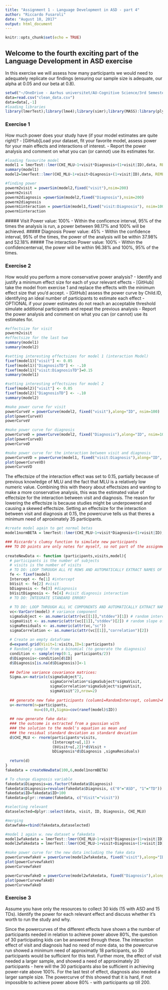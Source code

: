 ```yaml
---
title: "Assignment 1 - Language Development in ASD - part 4"
author: "Riccardo Fusaroli"
date: "August 10, 2017"
output: html_document
---  
```


```r
knitr::opts_chunk$set(echo = TRUE)
```

## Welcome to the fourth exciting part of the Language Development in ASD exercise

In this exercise we will assess how many participants we would need to adequately replicate our findings (ensuring our sample size is adequate, our alpha at 0.05 and our beta at 0.8).

```r
setwd("~/OneDrive - Aarhus universitet/AU-Cognitive Science/3rd Semester/Experimental Methods 3/Exercise/Assignments/Assignment 1")
data=read.csv("clean_data.csv")
data=data[,-1]
#loading libraries
library(lmerTest);library(lme4);library(simr);library(MASS):library(plyr):library(tidyverse);library(stringr);library(tidyr);library(dplyr)


```
### Exercise 1

How much power does your study have (if your model estimates are quite right)?
- [GitHub]Load your dataset, fit your favorite model, assess power for your main effects and interactions of interest.
- Report the power analysis and comment on what you can (or cannot) use its estimates for.

```r
#loading favourite model
model1 = lmerTest::lmer(CHI_MLU~1+visit*Diagnosis+(1+visit|ID),data, REML=FALSE)
summary(model1)
model2=lmerTest::lmer(CHI_MLU~1+visit+Diagnosis+(1+visit|ID),data, REML=FALSE)

#finding power
powerm2visit = powerSim(model2,fixed("visit"),nsim=200)
powerm2visit
powerm2diagnosis =powerSim(model2,fixed("Diagnosis"),nsim=200)
powerm2diagnosis
powerm1interaction = powerSim(model1,fixed("visit:Diagnosis"), nsim=100)
powerm1interaction
```
  ##### Visit
Power value: 100% - Within the conficence interval, 95% of the times the analysis is run, a power between 98.17% and 100% will be achieved.
  ##### Diagnosis
Power value: 45% - Within the confidence interval, 95% of the times, the power of the analysis will be within 37.98% and 52.18%
  ##### The interaction
Power value: 100% - Within the confidencenterval, the power will be within 96.38% and 100%, 95% of the times.

### Exercise 2
How would you perform a more conservative power analysis?
- Identify and justify a minimum effect size for each of your relevant effects
- [GitHub] take the model from exercise 1 and replace the effects with the minimum effect size that you'd accept.
- [GitHub] assess the power curve by Child.ID, identifying an ideal number of participants to estimate each effect
- OPTIONAL if your power estimates do not reach an acceptable threshold simulate additional participants and repeat the previous analysis
- Report the power analysis and comment on what you can (or cannot) use its estimates for.

```r
#effectsize for visit
powerm2visit
#effectsize for the last two
summary(model1)
summary(model2)

#setting interesting effectsizes for model 1 (interaction Model)
fixef(model1)["visit"] <- 0.05
fixef(model1)["DiagnosisTD"] <- -.10
fixef(model1)["visit:DiagnosisTD"]=0.15
summary(model1)

#setting interesting effectsizes for model 2 
fixef(model2)["visit"] <- 0.05
fixef(model2)["DiagnosisTD"] <- -.10
summary(model2)

#make power curve for visit
powerCurveV = powerCurve(model2, fixed("visit"),along="ID", nsim=100) 
plot(powerCurveV)
powerCurveV

#make power curve for diagnosis
powerCurveD = powerCurve(model2, fixed("Diagnosis"),along="ID", nsim=100) 
plot(powerCurveD)
powerCurveD

#make power curve for the interaction between visit and diagnosis
powerCurveVD = powerCurve(model1, fixed("visit:Diagnosis"),along="ID", nsim=100) 
plot(powerCurveVD)
powerCurveVD
```
The effectsize of the interaction effect was set to 0.15, partially because of previous knowledge of MLU and the fact that MLU is a relatively low numeric value. Combining this with theory about effectsizes and wanting to make a more conservative analysis, this was the estimated value of effectsize for the interaction between visit and diagnosis. The reason for lowering the effectsize is because studies might be underpowered and causing a skewed effectsize.
Setting an effectsize for the interaction between visit and diagnosis at 0.15, the powercurve tells us that theres a minimum need of aproximately 35 participants. 

```r
#create model again to get normal betas 
model1normBETA = lmerTest::lmer(CHI_MLU~1+visit*Diagnosis+(1+visit|ID),data, REML=FALSE)

### Riccardo's clumsy function to simulate new participants
### TO DO points are only notes for myself, so not part of the assignment
  
createNewData <- function (participants,visits,model){
  # participants is the number of subjects
  # visits is the number of visits
  # TO DO: LOOP THROUGH ALL FE ROWS AND AUTOMATICALLY EXTRACT NAMES OF FIXED EFFECTS AND ESTIMATES
  fe <- fixef(model)
  Intercept <- fe[1] #intercept
  bVisit <- fe[2] #visit
  bDiagnosis <- fe[3] #diagnosis
  bVisitDiagnosis <- fe[4] #visit diagnosis interaction
  # TO DO: INTEGRATE STANDARD ERROR?
  
  # TO DO: LOOP THROUGH ALL VC COMPONENTS AND AUTOMATICALLY EXTRACT NAMES OF EFFECTS AND ESTIMATES
  vc<-VarCorr(model) # variance component
  sigmaSubject <- as.numeric(attr(vc[[1]],"stddev")[1]) # random intercept by subject
  sigmaVisit <- as.numeric(attr(vc[[1]],"stddev")[2]) # random slope of visit over subject
  sigmaResiduals <- as.numeric(attr(vc,"sc"))
  sigmaCorrelation <- as.numeric(attr(vc[[1]],"correlation")[2])
  
  # Create an empty dataframe
  d=expand.grid(Visit=1:visits,ID=1:participants)
  # Randomly sample from a binomial (to generate the diagnosis)
  condition <- sample(rep(0:1, participants/2))
  d$Diagnosis<-condition[d$ID]
  d$Diagnosis[is.na(d$Diagnosis)]<-1
  
  ## Define variance covariance matrices:
  Sigma.u<-matrix(c(sigmaSubject^2,
                    sigmaCorrelation*sigmaSubject*sigmaVisit,
                    sigmaCorrelation*sigmaSubject*sigmaVisit,
                    sigmaVisit^2),nrow=2)
  
  ## generate new fake participants (column1=RandomIntercept, column2=RandomSlope)
  u<-mvrnorm(n=participants,
             mu=c(0,0),Sigma=cov(ranef(model)$ID))
  
  ## now generate fake data:
  ### the outcome is extracted from a gaussian with
  ### the solution to the model's equation as mean and
  ### the residual standard deviation as standard deviation 
  d$CHI_MLU <- rnorm(participants*visits,
                     (Intercept+u[,1]) +
                     (bVisit+u[,2])*d$Visit + 
                     bDiagnosis*d$Diagnosis ,sigmaResiduals)  
  
  return(d)
}
fakedata = createNewData(100,6,model1normBETA)

# To change diagnosis variable
fakedata$Diagnosis=as.factor(fakedata$Diagnosis)
fakedata$Diagnosis=revalue(fakedata$Diagnosis, c("0"="ASD", "1"="TD"))
fakedata$ID=fakedata$ID+100
fakedata=plyr::rename(fakedata, c("Visit"="visit"))

#selecting relevant
dataselected=dplyr::select(data, visit, ID, Diagnosis, CHI_MLU)

#merging
datawfake=rbind(fakedata,dataselected)

#model 1 again w. new dataset w fakedata
model1wfakedata = lmerTest::lmer(CHI_MLU~1+visit*Diagnosis+(1+visit|ID),datawfake, REML=FALSE)
model2wfakedata = lmerTest::lmer(CHI_MLU~1+visit+Diagnosis+(1+visit|ID),datawfake, REML=FALSE)

#make power curve for the new data including the fake data
powerCurvewfakeV = powerCurve(model2wfakedata, fixed("visit"),along="ID", nsim=100) 
plot(powerCurvewfakeV)
powerCurvewfakeV

powerCurvewfakeD = powerCurve(model2wfakedata, fixed("Diagnosis"),along="ID", nsim=100) 
plot(powerCurvewfakeD)
powerCurvewfakeD

```


### Exercise 3

Assume you have only the resources to collect 30 kids (15 with ASD and 15 TDs). Identify the power for each relevant effect and discuss whether it's worth to run the study and why.

Since the powercurves of the different effects have shown a the number of participants needed in relation to achieve power above 80%, the question of 30 participating kids can be answered through these. The interaction effect of visit and diagnosis had no need of more data, so the powercurve run showed a minimum need of approximatly 18 participants, so 30 participants would be sufficient for this test. Further more, the effect of visit needed a larger sample, and showed a need of approximately 20 participants - here will the 30 participants also be sufficient in achieving power-rate above 100%. For the last test of effect, diagnosis also needed a larger sample size. The powercurve of this showed that it is hard, if not impossible to achieve power above 80% - with participants up till 200.
